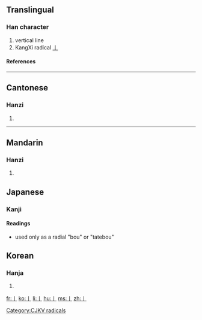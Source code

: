 ==Translingual==
{{stroke order|type=animate}}
===Han character===
{{Han char|rn=2|rad=丨|as=00|sn=1|four=|canj=中 (L), X中 (XL)}}
# vertical line
# KangXi radical [[Index:Chinese radical/丨|丨]]
====References====
{{Han ref|kx=0078.200|dkj=00067|dj=0157.450|hdz=10028.020|uh=4E28|ud=20008}}
----

==Cantonese==
===Hanzi===
{{yue-hanzi|jyut=|y=kwan2}}
# {{defn|Cantonese}}
----
==Mandarin==
===Hanzi===
{{cmn-hanzi|pin=[[gě]] ([[ge3]]), [[gǔn]] ([[gun3]])|wg=ko<sup>3</sup>, kun<sup>3</sup>}}
# {{defn|Mandarin}}

==Japanese==
===Kanji===
====Readings====
{{ja-readings|on=[[こん]] (kon)|kun=}}
* used only as a radial "bou" or "tatebou"

==Korean==
===Hanja===
{{ko-hanja|hangeul=곤|rv=gon|mr=kon}}
# {{defn|Korean}}


[[Category:CJKV radicals]]

[[fr:丨]]
[[ko:丨]]
[[li:丨]]
[[hu:丨]]
[[ms:丨]]
[[zh:丨]]